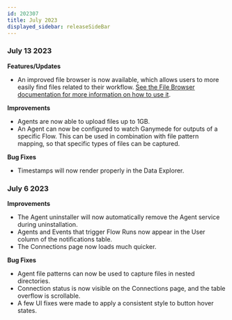 ```yaml
---
id: 202307
title: July 2023
displayed_sidebar: releaseSideBar
---
```


### July 13 2023
**Features/Updates**
- An improved file browser is now available, which allows users to more easily find files related to their workflow. [See the File Browser documentation for more information on how to use it](../Files.mdx).

**Improvements**
- Agents are now able to upload files up to 1GB.
- An Agent can now be configured to watch Ganymede for outputs of a specific Flow. This can be used in combination with file pattern mapping, so that specific types of files can be captured.

**Bug Fixes**
- Timestamps will now render properly in the Data Explorer.

### July 6 2023
**Improvements**
- The Agent uninstaller will now automatically remove the Agent service during uninstallation.
- Agents and Events that trigger Flow Runs now appear in the User column of the notifications table.
- The Connections page now loads much quicker.

**Bug Fixes**
- Agent file patterns can now be used to capture files in nested directories.
- Connection status is now visible on the Connections page, and the table overflow is scrollable.
- A few UI fixes were made to apply a consistent style to button hover states.
